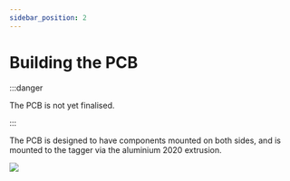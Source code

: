 ```yaml
---
sidebar_position: 2
---
```



# Building the PCB


:::danger

The PCB is not yet finalised. 

:::

The PCB is designed to have components mounted on both sides, and is mounted to the tagger via the aluminium 2020 extrusion. 


<div >
    <div >
        <img src="/tag-os/img/pcb.svg" />
    </div>

</div>
